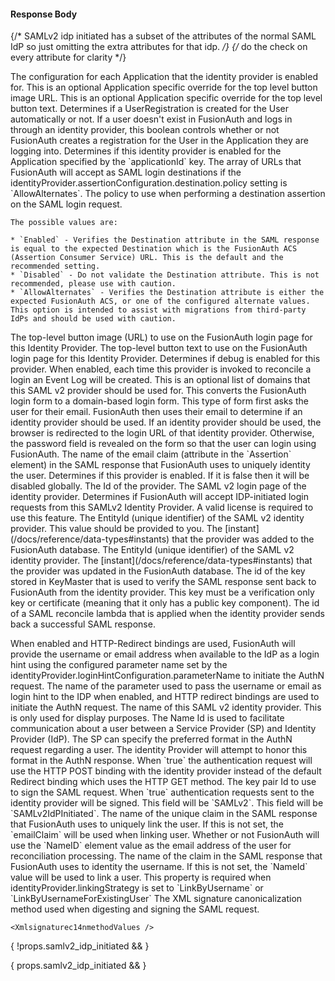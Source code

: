 
#### Response Body

{/*  SAMLv2 idp initiated has a subset of the attributes of the normal SAML IdP so just omitting the extra attributes for that idp. */}
{/*  do the check on every attribute for clarity */}

<APIBlock>
  <APIField name="identityProvider.applicationConfiguration" type="Map<UUID, Object>">
    The configuration for each Application that the identity provider is enabled for.
  </APIField>
  <APIField name="identityProvider.applicationConfiguration[applicationId].buttonImageURL" type="String" renderif={!props.samlv2_idp_initiated}>
    This is an optional Application specific override for the top level button image URL.
  </APIField>
  <APIField name="identityProvider.applicationConfiguration[applicationId].buttonText" type="String" renderif={!props.samlv2_idp_initiated}>
    This is an optional Application specific override for the top level button text.
  </APIField>
  <APIField name="identityProvider.applicationConfiguration[applicationId].createRegistration" type="Boolean">
    Determines if a UserRegistration is created for the User automatically or not. If a user doesn't exist in FusionAuth and logs in through an identity provider, this boolean controls whether or not FusionAuth creates a registration for the User in the Application they are logging into.
  </APIField>
  <APIField name="identityProvider.applicationConfiguration[applicationId].enabled" type="Boolean">
    Determines if this identity provider is enabled for the Application specified by the `applicationId` key.
  </APIField>
  <APIField name="identityProvider.assertionConfiguration.destination.alternates" type="Array" since="1.43.0" renderif={!props.samlv2_idp_initiated}>
    The array of URLs that FusionAuth will accept as SAML login destinations if the <InlineField>identityProvider.assertionConfiguration.destination.policy</InlineField> setting is `AllowAlternates`.
  </APIField>
  <APIField name="identityProvider.assertionConfiguration.destination.policy" type="String" since="1.43.0" renderif={!props.samlv2_idp_initiated}>
    The policy to use when performing a destination assertion on the SAML login request.

    The possible values are:

    * `Enabled` - Verifies the Destination attribute in the SAML response is equal to the expected Destination which is the FusionAuth ACS (Assertion Consumer Service) URL. This is the default and the recommended setting.
    * `Disabled` - Do not validate the Destination attribute. This is not recommended, please use with caution.
    * `AllowAlternates` - Verifies the Destination attribute is either the expected FusionAuth ACS, or one of the configured alternate values. This option is intended to assist with migrations from third-party IdPs and should be used with caution.
  </APIField>
  <APIField name="identityProvider.buttonImageURL" type="String" renderif={!props.samlv2_idp_initiated}>
    The top-level button image (URL) to use on the FusionAuth login page for this Identity Provider.
  </APIField>
  <APIField name="identityProvider.buttonText" type="String" renderif={!props.samlv2_idp_initiated}>
    The top-level button text to use on the FusionAuth login page for this Identity Provider.
  </APIField>
  <APIField name="identityProvider.debug" type="Boolean" since={ props.samlv2_idp_initiated ? "1.7.3" : '' }>
    Determines if debug is enabled for this provider. When enabled, each time this provider is invoked to reconcile a login an Event Log will be created.
  </APIField>
  <APIField name="identityProvider.domains" type="Array<String>" renderif={!props.samlv2_idp_initiated}>
    This is an optional list of domains that this SAML v2 provider should be used for. This converts the FusionAuth login form to a domain-based login form. This type of form first asks the user for their email. FusionAuth then uses their email to determine if an identity provider should be used. If an identity provider should be used, the browser is redirected to the login URL of that identity provider. Otherwise, the password field is revealed on the form so that the user can login using FusionAuth.
  </APIField>
  <APIField name="identityProvider.emailClaim" type="String">
    The name of the email claim (attribute in the `Assertion` element) in the SAML response that FusionAuth uses to uniquely identity the user.
  </APIField>
  <APIField name="identityProvider.enabled" type="Boolean">
    Determines if this provider is enabled. If it is false then it will be disabled globally.
  </APIField>
  <APIField name="identityProvider.id" type="UUID">
    The Id of the provider.
  </APIField>
  <APIField name="identityProvider.idpEndpoint" type="String" renderif={!props.samlv2_idp_initiated}>
    The SAML v2 login page of the identity provider.
  </APIField>
  <APIField name="identityProvider.idpInitiatedConfiguration.enabled" type="Boolean" since="1.43.0" renderif={!props.samlv2_idp_initiated}>
    Determines if FusionAuth will accept IDP-initiated login requests from this SAMLv2 Identity Provider. A valid license is required to use this feature.
  </APIField>
  <APIField name="identityProvider.idpInitiatedConfiguration.issuer" type="String" since="1.43.0" renderif={!props.samlv2_idp_initiated}>
    The EntityId (unique identifier) of the SAML v2 identity provider. This value should be provided to you.
  </APIField>
  <APIField name="identityProvider.insertInstant" type="Long">
    The [instant](/docs/reference/data-types#instants) that the provider was added to the FusionAuth database.
  </APIField>
  <APIField name="identityProvider.issuer" type="String" renderif={props.samlv2_idp_initiated}>
    The EntityId (unique identifier) of the SAML v2 identity provider.
  </APIField>
  <APIField name="identityProvider.lastUpdateInstant" type="Long">
    The [instant](/docs/reference/data-types#instants) that the provider was updated in the FusionAuth database.
  </APIField>
  <APIField name="identityProvider.keyId" type="UUID">
    The id of the key stored in KeyMaster that is used to verify the SAML response sent back to FusionAuth from the identity provider. This key must be a verification only key or certificate (meaning that it only has a public key component).
  </APIField>
  <APIField name="identityProvider.lambdaConfiguration.reconcileId">
    The id of a SAML reconcile lambda that is applied when the identity provider sends back a successful SAML response.
  </APIField>

  <IdentityProviderLinkingStrategyResponseParameter idp_linking_strategy={props.idp_linking_strategy}
                                                    idp_since={props.idp_since}
                                                    idp_display_name={props.idp_display_name} />

  <APIField name="identityProvider.loginHintConfiguration.enabled" type="Boolean" since="1.43.0" renderif={!props.samlv2_idp_initiated}>
    When enabled and HTTP-Redirect bindings are used, FusionAuth will provide the username or email address when available to the IdP as a login hint using the configured parameter name set by the <InlineField>identityProvider.loginHintConfiguration.parameterName</InlineField> to initiate the AuthN request.
  </APIField>
  <APIField name="identityProvider.loginHintConfiguration.parameterName" type="String" since="1.43.0" renderif={!props.samlv2_idp_initiated}>
    The name of the parameter used to pass the username or email as login hint to the IDP when enabled, and HTTP redirect bindings are used to initiate the AuthN request.
  </APIField>
  <APIField name="identityProvider.name" type="String">
    The name of this SAML v2 identity provider. This is only used for display purposes.
  </APIField>
  <APIField name="identityProvider.nameIdFormat" type="String" renderif={!props.samlv2_idp_initiated}>
    The Name Id is used to facilitate communication about a user between a Service Provider (SP) and Identity Provider (IdP). The SP can specify the preferred format in the AuthN request regarding a user. The identity Provider will attempt to honor this format in the AuthN response.
  </APIField>
  <APIField name="identityProvider.postRequest" type="Boolean" since="1.20.0" renderif={!props.samlv2_idp_initiated}>
    When `true` the authentication request will use the HTTP POST binding with the identity provider instead of the default Redirect binding which uses the HTTP GET method.
  </APIField>
  <APIField name="identityProvider.requestSigningKeyId" type="UUID" since="1.20.0" renderif={!props.samlv2_idp_initiated}>
    The key pair Id to use to sign the SAML request.
  </APIField>
  <APIField name="identityProvider.signRequest" type="Boolean" since="1.20.0" renderif={!props.samlv2_idp_initiated}>
    When `true` authentication requests sent to the identity provider will be signed.
  </APIField>

  <IdentityProviderTenantConfiguration idp_type={props.idp_type} idp_since={props.idp_since} optional_tag={props.optional_tag} />

  <APIField name="identityProvider.type" type="String" renderif={!props.samlv2_idp_initiated}>
    This field will be `SAMLv2`.
  </APIField>
  <APIField name="identityProvider.type" type="String" renderif={props.samlv2_idp_initiated}>
    This field will be `SAMLv2IdPInitiated`.
  </APIField>
  <APIField name="identityProvider.uniqueIdClaim" type="String">
    The name of the unique claim in the SAML response that FusionAuth uses to uniquely link the user. If this is not set, the `emailClaim` will be used when linking user.
  </APIField>
  <APIField name="identityProvider.useNameIdForEmail" type="Boolean">
    Whether or not FusionAuth will use the `NameID` element value as the email address of the user for reconciliation processing.
  </APIField>
  <APIField name="identityProvider.usernameClaim" type="String">
    The name of the claim in the SAML response that FusionAuth uses to identity the username. If this is not set, the `NameId` value will be used to link a user. This property is required when <InlineField>identityProvider.linkingStrategy</InlineField> is set to `LinkByUsername` or `LinkByUsernameForExistingUser`
  </APIField>
  <APIField name="identityProvider.xmlSignatureC14nMethod" type="String" since="1.20.0" renderif={!props.samlv2_idp_initiated}>
    The XML signature canonicalization method used when digesting and signing the SAML request.

    <Xmlsignaturec14nmethodValues />
  </APIField>
</APIBlock>

{ !props.samlv2_idp_initiated && <JSON title="Example SAML v2 Response JSON" src="identity-providers/samlv2-response.json" /> }

{ props.samlv2_idp_initiated && <JSON title="Example SAML v2 IdP Initiated Response JSON" src="identity-providers/samlv2-idp-initiated-response.json" /> }